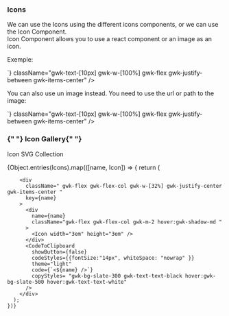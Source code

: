 
<Meta title="Foundation/icons" />
<Unstyled>
<h3 className="gwk-text-4xl gwk-font-bold"> Icons </h3>
<p className="gwk-p-2">
  We can use the Icons using the different icons components, or we can use the Icon Component.<br/>
  Icon Component allows you to use a react component or an image as an icon.
</p>

<p className="gwk-p-2">Exemple:</p>

<div className="gwk-p-6">
  <MyIcon
    alt="Close this modal"
    elementSrc={Close}
    className="gwk-text-text-black gwk-h-8 gwk-w-8 gwk-rounded-full"
  />
</div>
<CodeToClipboard
  showButton={false}
  theme="light"
  code={`<Icon alt="Close this modal" elementSrc={CloseRoundedFill} className="gwk-text-white gwk-h-8 gwk-w-8 gwk-rounded-full gwk-bg-black"/>`}
  className="gwk-text-[10px] gwk-w-[100%] gwk-flex gwk-justify-between gwk-items-center"
/>
<p className="gwk-p-2">
  You can also use un image instead. You need to use the url or path to the
  image:
</p>
<div className="gwk-p-6">
  <MyIcon
    alt="GrawikiLogo"
    elementSrc="/vite.svg"
    className="gwk-h-8 gwk-w-8"
    showButton={false}
    theme="light"
  />
</div>
<CodeToClipboard
  showButton={false}
  theme="light"
  code={`<Icon alt="GrawikiLogo" elementSrc="../../public/vite.svg" className="gwk-h-8 gwk-w-8" />`}
  className="gwk-text-[10px] gwk-w-[100%] gwk-flex gwk-justify-between gwk-items-center"
/>

<h3 className="gwk-text-4xl gwk-font-bold gwk-pb-6 gwk-pt-12">
  {" "}
  Icon Gallery{" "}
</h3>
<p className="gwk-p-2"> Icon SVG Collection </p>

<IconGallery>
  <div className="gwk-flex gwk-flex-wrap gwk-gap-4 ">
    {Object.entries(Icons).map(([name, Icon]) => {
      return (

        <div
          className=" gwk-flex gwk-flex-col gwk-w-[32%] gwk-justify-center gwk-items-center "
          key={name}
        >
          <div
            name={name}
            className="gwk-flex gwk-flex-col gwk-m-2 hover:gwk-shadow-md "
          >
            <Icon width="3em" height="3em" />
          </div>
          <CodeToClipboard
            showButton={false}
            codeStyles={{fontSize:"14px", whiteSpace: "nowrap" }}
            theme="light"
            code={`<${name} />`}
            copyStyles= "gwk-bg-slate-300 gwk-text-text-black hover:gwk-bg-slate-500 hover:gwk-text-text-white"
          />
        </div>
      );
    })}

  </div>
</IconGallery>
</Unstyled>

